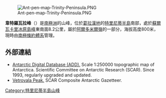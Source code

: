 [[Image:Ant-pen-map-Trinity-Peninsula.PNG|thumb]]

{{coord|64|12|07|S|59|06|19|W|display=title}}

'''韋特羅瓦拉峰'''（{{lang-bg|връх Ветровала}}）是[[南極洲|南極洲]]的山峰，位於[[葛拉漢地|葛拉漢地]]的[[特里尼蒂半島|特里尼蒂半島]]南部，處於[[蘇爾瓦卡里冰原島峰|蘇爾瓦卡里冰原島峰]]東南面8.2公里，屬於[[阿爾多米爾嶺|阿爾多米爾嶺]]的一部分，海拔高度800米，現時由[[南極條約體系|南極條約體系]]管理。

==外部連結==
* [http://www.add.scar.org Antarctic Digital Database (ADD).] {{Wayback|url=http://www.add.scar.org/ |date=20170305000653 }} Scale 1:250000 topographic map of Antarctica. Scientific Committee on Antarctic Research (SCAR). Since 1993, regularly upgraded and updated.
*[http://data.aad.gov.au/aadc/gaz/scar/display_name.cfm?gaz_id=137237 Vetrovala Peak.] {{Wayback|url=http://data.aad.gov.au/aadc/gaz/scar/display_name.cfm?gaz_id=137237 |date=20120612033507 }} SCAR Composite Antarctic Gazetteer.

{{DEFAULTSORT:Vetrovala Peak}}
[[Category:特里尼蒂半島山峰|Category:特里尼蒂半島山峰]]


{{TrinityPeninsula-geo-stub}}